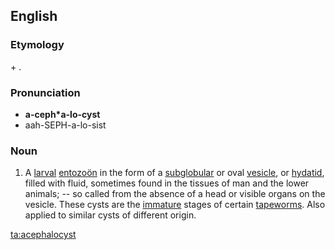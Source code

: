 ==English==

===Etymology===
{{Gr.}} {{term||akefalos|without a head}} + {{term||kystis|bladder}}.

===Pronunciation===
* '''a-ceph*a-lo-cyst'''
* aah-SEPH-a-lo-sist

===Noun===
{{en-noun}}

# {{zoology}} A [[larval]] [[entozoön]] in the form of a [[subglobular]] or oval [[vesicle]], or [[hydatid]], filled with fluid, sometimes found in the tissues of man and the lower animals; -- so called from the absence of a head or visible organs on the vesicle.  These cysts are the [[immature]] stages of certain [[tapeworm]]s.  Also applied to similar cysts of different origin.

[[ta:acephalocyst]]